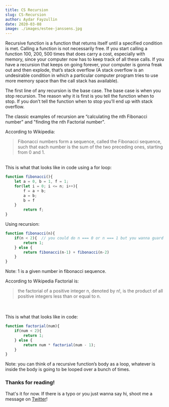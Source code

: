 ```yaml
---
title: CS Recursion
slug: CS-Recursion
author: Aydar Fayzullin
date: 2020-03-08
image: ./images/estee-janssens.jpg
---
```


Recursive function is a function that returns itself until a specified condition is met. Calling a function is not necessarily free.
If you start calling a function 100, 200, 500 times that does carry a cost, especially with memory, since your computer now has to keep track of all these calls.
If you have a recursion that keeps on going forever, 
your computer is gonna freak out and then explode, that’s stack overflow 
(A stack overflow is an undesirable condition in which a particular computer program tries to use more memory space than the call stack has available). 

The first line of any recursion is the base case. The base case is when you stop recursion. 
The reason why it is first is you tell the function when to stop. If you don’t tell the function when to stop you’ll end up with stack overflow.   

The classic examples of recursion are “calculating the nth Fibonacci number" and "finding the nth Factorial number".

According to Wikipedia:
<blockquote>Fibonacci numbers form a sequence, called the Fibonacci sequence, 
such that each number is the sum of the two preceding ones, starting from 0 and 1.</blockquote>
<br /> 
This is what that looks like in code using a for loop:

```js
function fibonacci(){
	let a = 0, b = 1, f = 1;
	for(let i = 0; i <= n; i++){
		f = a + b;
		a = b;
		b = f
	}
		return f;
}
```

Using recursion:

```js
function fibonacci(n){
	if(n < 2){ 	// you could do n === 0 or n === 1 but you wanna guard yourself from anyone adding a negative number
		return 1;
	} else {
		return fibonacci(n-1) + fibonacci(n-2)
	}
}
```

Note: 1 is a given number in fibonacci sequence.

According to Wikipedia Factorial is:
<br />
<blockquote>the factorial of a positive integer n, denoted by n!, 
is the product of all positive integers less than or equal to n.</blockquote>
<br />
<br />
This is what that looks like in code:

```js
function factorial(num){
	if(num < 2){
		return 1; 
	} else {
		return num * factorial(num - 1);
	}
}
```
Note: you can think of a recursive function’s body as a loop, whatever is inside the body is going to be looped over a bunch of times.  


<h3><b>Thanks for reading!</b></h3>

That's it for now. 
If there is a typo or you just wanna say hi, shoot me a message on [Twitter](https://twitter.com/aydarfz)!
<br />
  